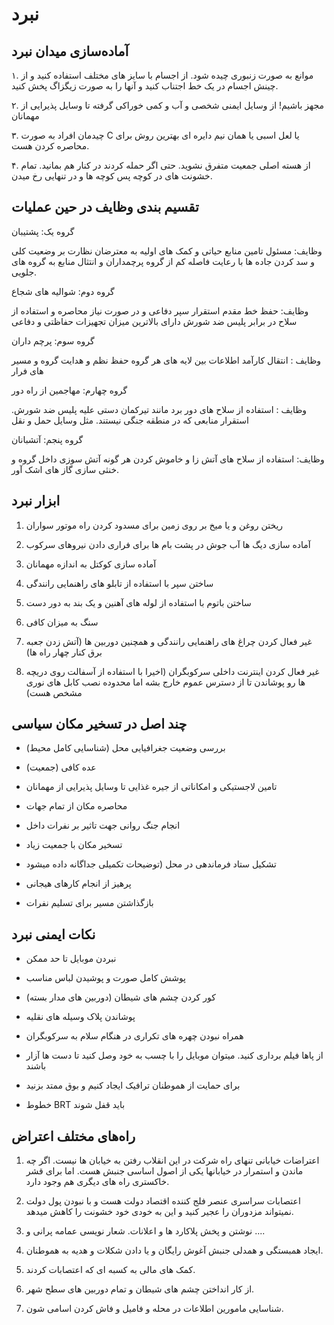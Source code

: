 # نبرد

## آماده‌سازی میدان نبرد


۱. موانع به صورت زنبوری چیده شود. از اجسام با سایز های مختلف استفاده کنید و از چینش اجسام در یک خط اجتناب کنید و آنها را به صورت زیگزاگ پخش کنید. 

۲. مجهز باشیم! از وسایل ایمنی شخصی و آب و کمی خوراکی گرفته تا وسایل پذیرایی از مهمانان

۳. چیدمان افراد به صورت C یا لعل اسبی یا همان  نیم دایره ای بهترین روش برای محاصره کردن هست. 

۴. از هسته اصلی جمعیت متفرق نشوید. حتی اگر حمله کردند در کنار هم بمانید. تمام خشونت های در کوچه پس کوچه ها و در تنهایی رخ میدن.

## تقسیم بندی وظایف در حین عملیات

گروه یک: پشتیبان

وظایف: مسئول تامین منابع حیاتی و کمک های اولیه به معترضان نظارت بر وضعیت کلی و سد کردن جاده ها با رعایت فاصله کم از گروه پرچمداران و انتثال منابع به گروه های جلویی. 

گروه دوم: شوالیه های شجاع

وظایف: حفظ خط مقدم استقرار سپر دفاعی و در صورت نیاز محاصره و استفاده از سلاح در برابر پلیس ضد شورش دارای بالاترین میزان تجهیزات حفاظتی و دفاعی

گروه سوم: پرچم داران

وظایف : انتقال کارآمد اطلاعات بین لایه های هر گروه حفظ نظم و هدایت گروه و مسیر های فرار

گروه چهارم: مهاجمین از راه دور

وظایف : استفاده از سلاح های دور برد مانند تیرکمان دستی علیه پلیس ضد شورش. استقرار منابعی که در منطقه جنگی نیستند. مثل وسایل حمل و نقل

گروه پنجم: آتشبانان

وظایف: استفاده از سلاح های آتش زا و خاموش کردن هر گونه آتش سوزی داخل گروه و خنثی سازی گاز های اشک آور.

## ابزار نبرد

1. ریختن روغن و یا میخ بر روی زمین برای مسدود کردن راه موتور سواران

2. آماده سازی دیگ ها آب جوش در پشت بام ها برای فراری دادن نیروهای سرکوب

3. آماده سازی کوکتل به اندازه مهمانان

4. ساختن سپر با استفاده از تابلو های راهنمایی رانندگی

5. ساختن باتوم با استفاده از لوله های آهنین و یک بند به دور دست

6. سنگ به میزان کافی

7. غیر فعال کردن چراغ های راهنمایی رانندگی و همچنین دوربین ها (آتش زدن جعبه برق کنار چهار راه ها)

8. غیر فعال کردن اینترنت داخلی سرکوبگران (اخیرا با استفاده از آسفالت روی دریچه ها رو پوشاندن تا از دسترس عموم خارج بشه اما محدوده نصب کابل های نوری مشخص هست)

## چند اصل در تسخیر مکان سیاسی

- بررسی وضعیت جغرافیایی محل (شناسایی کامل محیط)

- عده کافی (جمعیت)
- تامین لاجستیکی و امکاناتی از جیره غذایی تا وسایل پذیرایی از مهمانان
- محاصره مکان از تمام جهات
- انجام جنگ روانی جهت تاثیر بر نفرات داخل
- تسخیر مکان با جمعیت زیاد
- تشکیل ستاد فرماندهی در محل (توضیحات تکمیلی جداگانه داده میشود
- پرهیز از انجام کارهای هیجانی
- بازگذاشتن مسیر برای تسلیم نفرات

## نکات ایمنی نبرد

- نبردن موبایل تا حد ممکن

- پوشش کامل صورت و پوشیدن لباس مناسب

- کور کردن چشم های شیطان (دوربین های مدار بسته)

- پوشاندن پلاک وسیله های نقلیه

- همراه نبودن چهره های تکراری در هنگام سلام به سرکوبگران

- از پا‌ها فیلم برداری کنید. میتوان موبایل را با چسب به خود وصل کنید تا دست ها آزار باشند

- برای حمایت از هموطنان ترافیک ایجاد کنیم و بوق ممتد بزنید

- خطوط BRT باید قفل شوند

## راه‌های مختلف اعتراض

1. اعتراضات خیابانی تنهای راه شرکت در این انقلاب رفتن به خیابان ها نیست. اگر چه ماندن و استمرار در خیابانها یکی از اصول اساسی جنبش هست. اما برای قشر خاکستری راه های دیگری هم وجود دارد.

2. اعتصابات سراسری عنصر فلج کننده اقتصاد دولت هست و با نبودن پول دولت نمیتواند مزدوران را عجیر کنید و این به خودی خود خشونت را کاهش میدهد.

3. نوشتن و پخش پلاکارد ها و اعلانات. شعار نویسی عمامه پرانی و ....

4. ایجاد همبستگی و همدلی جنبش آغوش رایگان و یا دادن شکلات و هدیه به هموطنان.

5. کمک های مالی به کسبه ای که اعتصابات کردند. 

6. از کار انداختن چشم های شیطان و تمام دوربین های سطح شهر.

7. شناسایی مامورین اطلاعات در محله و فامیل و فاش کردن اسامی شون.
